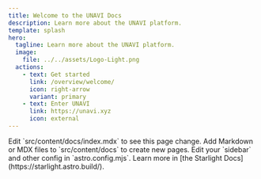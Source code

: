 ```yaml
---
title: Welcome to the UNAVI Docs 
description: Learn more about the UNAVI platform.
template: splash
hero:
  tagline: Learn more about the UNAVI platform.
  image:
    file: ../../assets/Logo-Light.png
  actions:
    - text: Get started
      link: /overview/welcome/
      icon: right-arrow
      variant: primary
    - text: Enter UNAVI
      link: https://unavi.xyz
      icon: external
---
```



<CardGrid stagger>
	<Card title="Update content" icon="pencil">
		Edit `src/content/docs/index.mdx` to see this page change.
	</Card>
	<Card title="Add new content" icon="add-document">
		Add Markdown or MDX files to `src/content/docs` to create new pages.
	</Card>
	<Card title="Configure your site" icon="setting">
		Edit your `sidebar` and other config in `astro.config.mjs`.
	</Card>
	<Card title="Read the docs" icon="open-book">
		Learn more in [the Starlight Docs](https://starlight.astro.build/).
	</Card>
</CardGrid>
